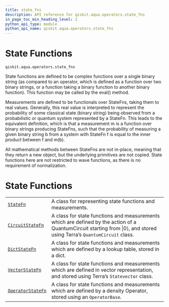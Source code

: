 ```yaml
---
title: state_fns
description: API reference for qiskit.aqua.operators.state_fns
in_page_toc_min_heading_level: 2
python_api_type: module
python_api_name: qiskit.aqua.operators.state_fns
---
```


<span id="module-qiskit.aqua.operators.state_fns" />

<span id="qiskit-aqua-operators-state-fns" />

# State Functions

`qiskit.aqua.operators.state_fns`

State functions are defined to be complex functions over a single binary string (as compared to an operator, which is defined as a function over two binary strings, or a function taking a binary function to another binary function). This function may be called by the eval() method.

Measurements are defined to be functionals over StateFns, taking them to real values. Generally, this real value is interpreted to represent the probability of some classical state (binary string) being observed from a probabilistic or quantum system represented by a StateFn. This leads to the equivalent definition, which is that a measurement m is a function over binary strings producing StateFns, such that the probability of measuring a given binary string b from a system with StateFn f is equal to the inner product between f and m(b).

<Admonition title="Note" type="note">
  All mathematical methods between StateFns are not in-place, meaning that they return a new object, but the underlying primitives are not copied.
</Admonition>

<Admonition title="Note" type="note">
  State functions here are not restricted to wave functions, as there is no requirement of normalization.
</Admonition>

# State Functions

|                                                                                                                        |                                                                                                                                                                       |
| ---------------------------------------------------------------------------------------------------------------------- | --------------------------------------------------------------------------------------------------------------------------------------------------------------------- |
| [`StateFn`](qiskit.aqua.operators.state_fns.StateFn "qiskit.aqua.operators.state_fns.StateFn")                         | A class for representing state functions and measurements.                                                                                                            |
| [`CircuitStateFn`](qiskit.aqua.operators.state_fns.CircuitStateFn "qiskit.aqua.operators.state_fns.CircuitStateFn")    | A class for state functions and measurements which are defined by the action of a QuantumCircuit starting from \|0⟩, and stored using Terra’s `QuantumCircuit` class. |
| [`DictStateFn`](qiskit.aqua.operators.state_fns.DictStateFn "qiskit.aqua.operators.state_fns.DictStateFn")             | A class for state functions and measurements which are defined by a lookup table, stored in a dict.                                                                   |
| [`VectorStateFn`](qiskit.aqua.operators.state_fns.VectorStateFn "qiskit.aqua.operators.state_fns.VectorStateFn")       | A class for state functions and measurements which are defined in vector representation, and stored using Terra’s `Statevector` class.                                |
| [`OperatorStateFn`](qiskit.aqua.operators.state_fns.OperatorStateFn "qiskit.aqua.operators.state_fns.OperatorStateFn") | A class for state functions and measurements which are defined by a density Operator, stored using an `OperatorBase`.                                                 |

